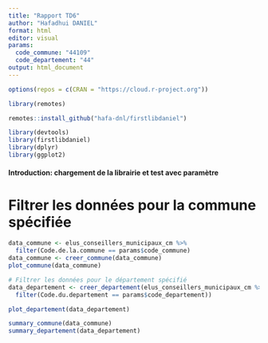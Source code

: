 ```yaml
---
title: "Rapport TD6"
author: "Hafadhui DANIEL"
format: html
editor: visual
params:
  code_commune: "44109"
  code_departement: "44"
output: html_document
---
```


```r
options(repos = c(CRAN = "https://cloud.r-project.org"))
```

```r

library(remotes)

remotes::install_github("hafa-dnl/firstlibdaniel")

library(devtools)
library(firstlibdaniel)
library(dplyr)
library(ggplot2)
```

#### Introduction: chargement de la librairie et test avec paramètre

# Filtrer les données pour la commune spécifiée

```r
data_commune <- elus_conseillers_municipaux_cm %>%
  filter(Code.de.la.commune == params$code_commune)
data_commune <- creer_commune(data_commune)
plot_commune(data_commune)
```

```r
# Filtrer les données pour le département spécifié
data_departement <- creer_departement(elus_conseillers_municipaux_cm %>%
  filter(Code.du.departement == params$code_departement))

plot_departement(data_departement)

```

```r
summary_commune(data_commune)
summary_departement(data_departement)
```
